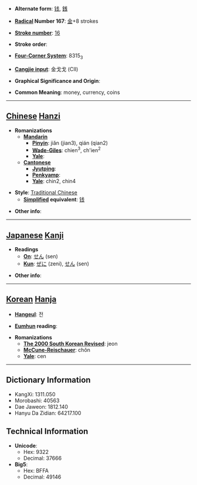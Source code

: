 * '''Alternate form''': [[钱]], [[銭]]

* '''[[Wiktionary:Chinese radical index| Radical]] Number 167''': [[Wiktionary:Chinese radical index 金|金]]+8 strokes

* '''[[Wiktionary:Chinese total strokes index|Stroke number]]''': [[Wiktionary:Chinese total strokes index 16|16]]

* '''Stroke order''': 

* '''[[Wiktionary:Chinese four corner index|Four-Corner System]]''': 8315<sub>3</sub>

* '''[[Wiktionary:Chinese Cangjie index|Cangjie input]]''': 金戈戈 (CII)

* '''Graphical Significance and Origin''': 

* '''Common Meaning''': money, currency, coins

----

== [[Chinese]] [[Hanzi]] ==

* '''Romanizations'''
** '''[[Mandarin]]'''
*** '''[[Pinyin]]''': jiǎn (jian3), qián (qian2)
*** '''[[Wade-Giles]]''': chien<sup>3</sup>, ch'ien<sup>2</sup>
*** '''[[Yale]]''': 
** '''[[Cantonese]]'''
*** '''[[Jyutping]]''':
*** '''[[Penkyamp]]''': 
*** '''[[Yale]]''': chin2, chin4

* '''Style''': [[Traditional Chinese]] 
** '''[[Simplified Chinese|Simplified]] equivalent''': [[钱]]

* '''Other info''': 

----

== [[Japanese]] [[Kanji]] ==

* '''Readings'''
** '''[[On]]''': [[せん]] (sen)
** '''[[Kun]]''': [[ぜに]] (zeni), [[せん]] (sen)

* '''Other info''':  

----

== [[Korean]] [[Hanja]] ==

* '''[[Hangeul]]''': 전

* '''[[Eumhun]] reading''': 

* '''Romanizations'''
** '''[[The 2000 South Korean Revised Romanization|The 2000 South Korean Revised]]''': jeon
** '''[[McCune-Reischauer]]''': chŏn
** '''[[Yale]]''': cen

----

== Dictionary Information ==

* KangXi: 1311.050
* Morobashi: 40563
* Dae Jaweon: 1812.140
* Hanyu Da Zidian: 64217.100

== Technical Information ==

* '''Unicode''':
** Hex: 9322
** Decimal: 37666
* '''Big5''':
** Hex: BFFA
** Decimal: 49146